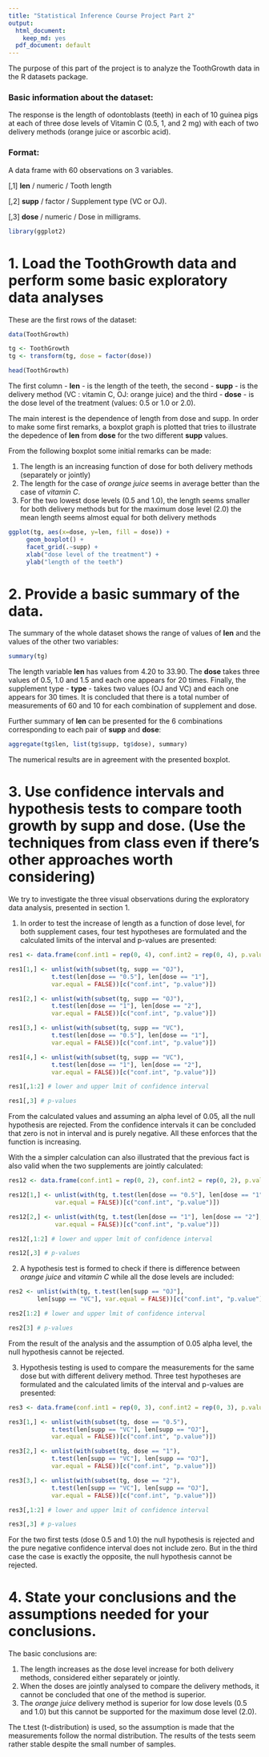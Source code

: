 ```yaml
---
title: "Statistical Inference Course Project Part 2"
output:
  html_document:
    keep_md: yes
  pdf_document: default
---
```


The purpose of this part of the project is to analyze the ToothGrowth data in the R datasets package.

### Basic information about the dataset:

The response is the length of odontoblasts (teeth) in each of 10 guinea pigs at each of three dose levels of Vitamin C (0.5, 1, and 2 mg) with each of two delivery methods (orange juice or ascorbic acid).

### Format:

A data frame with 60 observations on 3 variables.

[,1]  **len** / numeric / Tooth length

[,2]	 **supp** / factor / Supplement type (VC or OJ).

[,3]	 **dose** / numeric / Dose in milligrams.

```r

library(ggplot2)

```

# 1. Load the ToothGrowth data and perform some basic exploratory data analyses 

These are the first rows of the dataset:

```r

data(ToothGrowth)

tg <- ToothGrowth
tg <- transform(tg, dose = factor(dose))

head(ToothGrowth)

```

The first column - **len** - is the length of the teeth, the second - **supp** - is the delivery method (VC : vitamin C, OJ: orange juice) and the third - **dose** - is the dose level of the treatment (values: 0.5 or  1.0 or 2.0).  

The main interest is the dependence of length from dose and supp. In order to make some first remarks, a boxplot graph is plotted that tries to illustrate the depedence of **len** from **dose** for the two different **supp** values.

From the following boxplot some initial remarks can be made:

1. The length is an increasing function of dose for both delivery methods (separately or jointly)
2. The length for the case of *orange juice* seems in average better than the case of *vitamin C*.
3. For the two lowest dose levels (0.5 and 1.0), the length seems smaller for both delivery methods but for the maximum dose level (2.0) the mean length seems almost equal for both delivery methods

```r

ggplot(tg, aes(x=dose, y=len, fill = dose)) +
     geom_boxplot() +
     facet_grid(.~supp) +
     xlab("dose level of the treatment") +
     ylab("length of the teeth")

```

# 2. Provide a basic summary of the data.

The summary of the whole dataset shows the range of values of **len** and the values of the other two variables:

```r

summary(tg)

```

The length variable **len** has values from 4.20 to 33.90. The **dose** takes three values of 0.5, 1.0 and 1.5 and each one appears for 20 times. Finally, the supplement type - **type** - takes two values (OJ and VC) and each one appears for 30 times. It is concluded that there is a total number of measurements of 60 and 10 for each combination of supplement and dose.

Further summary of **len** can be presented for the 6 combinations corresponding to each pair of **supp** and **dose**:
```r

aggregate(tg$len, list(tg$supp, tg$dose), summary)

```

The numerical results are in agreement with the presented boxplot. 

# 3. Use confidence intervals and hypothesis tests to compare tooth growth by supp and dose. (Use the techniques from class even if there's other approaches worth considering)

We try to investigate the three visual observations during the exploratory data analysis, presented in section 1.

1. In order to test the increase of length as a function of dose level, for both supplement cases, four test hypotheses are formulated and the calculated limits of the interval and p-values are presented:

```r

res1 <- data.frame(conf.int1 = rep(0, 4), conf.int2 = rep(0, 4), p.value = rep(0,4))

res1[1,] <- unlist(with(subset(tg, supp == "OJ"),
            t.test(len[dose == "0.5"], len[dose == "1"],
            var.equal = FALSE))[c("conf.int", "p.value")])

res1[2,] <- unlist(with(subset(tg, supp == "OJ"),
            t.test(len[dose == "1"], len[dose == "2"],
            var.equal = FALSE))[c("conf.int", "p.value")])

res1[3,] <- unlist(with(subset(tg, supp == "VC"),
            t.test(len[dose == "0.5"], len[dose == "1"],
            var.equal = FALSE))[c("conf.int", "p.value")])

res1[4,] <- unlist(with(subset(tg, supp == "VC"),
            t.test(len[dose == "1"], len[dose == "2"],
            var.equal = FALSE))[c("conf.int", "p.value")])

res1[,1:2] # lower and upper lmit of confidence interval

res1[,3] # p-values

```

From the calculated values and assuming an alpha level of 0.05, all the null hypothesis are rejected. From the confidence intervals it can be concluded that zero is not in interval and is purely negative. All these enforces that the function is increasing.

With the a simpler calculation can also illustrated that the previous fact is also valid when the two supplements are jointly calculated:

```r

res12 <- data.frame(conf.int1 = rep(0, 2), conf.int2 = rep(0, 2), p.value = rep(0,2))

res12[1,] <- unlist(with(tg, t.test(len[dose == "0.5"], len[dose == "1"],
             var.equal = FALSE))[c("conf.int", "p.value")])

res12[2,] <- unlist(with(tg, t.test(len[dose == "1"], len[dose == "2"],
             var.equal = FALSE))[c("conf.int", "p.value")])

res12[,1:2] # lower and upper lmit of confidence interval

res12[,3] # p-values

```

2. A hypothesis test is formed to check if there is difference between *orange juice* and *vitamin C* while all the dose levels are included:

```r

res2 <- unlist(with(tg, t.test(len[supp == "OJ"],
        len[supp == "VC"], var.equal = FALSE))[c("conf.int", "p.value")])

res2[1:2] # lower and upper lmit of confidence interval

res2[3] # p-values

```

From the result of the analysis and the assumption of 0.05 alpha level, the null hypothesis cannot be rejected.

3. Hypothesis testing is used to compare the measurements for the same dose but with different delivery method. Three test hypotheses are formulated and the calculated limits of the interval and p-values are presented:

```r

res3 <- data.frame(conf.int1 = rep(0, 3), conf.int2 = rep(0, 3), p.value = rep(0,3))

res3[1,] <- unlist(with(subset(tg, dose == "0.5"),
            t.test(len[supp == "VC"], len[supp == "OJ"],
            var.equal = FALSE))[c("conf.int", "p.value")])

res3[2,] <- unlist(with(subset(tg, dose == "1"),
            t.test(len[supp == "VC"], len[supp == "OJ"],
            var.equal = FALSE))[c("conf.int", "p.value")])

res3[3,] <- unlist(with(subset(tg, dose == "2"),
            t.test(len[supp == "VC"], len[supp == "OJ"],
            var.equal = FALSE))[c("conf.int", "p.value")])

res3[,1:2] # lower and upper lmit of confidence interval

res3[,3] # p-values

```

For the two first tests (dose 0.5 and 1.0) the null hypothesis is rejected and the pure negative confidence interval does not include zero. But in the third case the case is exactly the opposite, the null hypothesis cannot be rejected. 

# 4. State your conclusions and the assumptions needed for your conclusions. 

The basic conclusions are:

1. The length increases as the dose level increase for both delivery methods, considered either separately or jointly.
2. When the doses are jointly analysed to compare the delivery methods, it cannot be concluded that one of the method is superior.
3. The *orange juice* delivery method is superior for low dose levels (0.5 and 1.0) but this cannot be supported for the maximum dose level (2.0).

The t.test (t-distribution) is used, so the assumption is made that the measurements follow the normal distribution. The results of the tests seem rather stable despite the small number of samples.